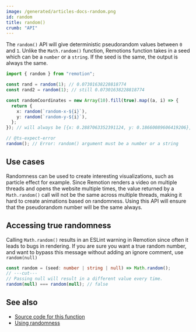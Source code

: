 ```yaml
---
image: /generated/articles-docs-random.png
id: random
title: random()
crumb: "API"
---
```


The `random()` API will give deterministic pseudorandom values between `0` and `1`. Unlike the `Math.random()` function, Remotions function takes in a seed which can be a `number` or a `string`. If the seed is the same, the output is always the same.

```ts twoslash
import { random } from "remotion";

const rand = random(1); // 0.07301638228818774
const rand2 = random(1); // still 0.07301638228818774

const randomCoordinates = new Array(10).fill(true).map((a, i) => {
  return {
    x: random(`random-x-${i}`),
    y: random(`random-y-${i}`),
  };
}); // will always be [{x: 0.2887063352391124, y: 0.18660089606419206}, ...]

// @ts-expect-error
random(); // Error: random() argument must be a number or a string
```

## Use cases

Randomness can be used to create interesting visualizations, such as particle effect for example. Since Remotion renders a video on multiple threads and opens the website multiple times, the value returned by a `Math.random()` call will not be the same across multiple threads, making it hard to create animations based on randomness. Using this API will ensure that the pseudorandom number will be the same always.

## Accessing true randomness

Calling `Math.random()` results in an ESLint warning in Remotion since often it leads to bugs in rendering. If you are sure you want a true random number, and want to bypass this message without adding an ignore comment, use `random(null)`

```ts twoslash
const random = (seed: number | string | null) => Math.random();
// ---cut---
// Passing null will result in a different value every time.
random(null) === random(null); // false
```

## See also

- [Source code for this function](https://github.com/remotion-dev/remotion/blob/main/packages/core/src/random.ts)
- [Using randomness](/docs/using-randomness)

